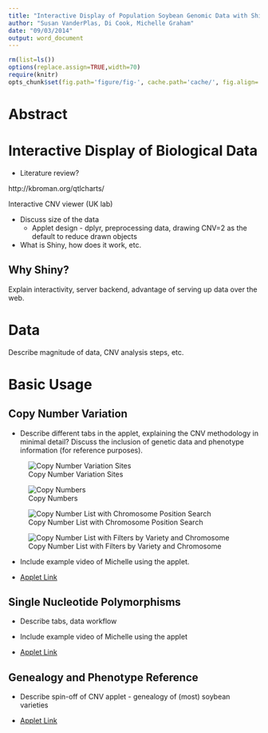 ```yaml
---
title: "Interactive Display of Population Soybean Genomic Data with Shiny"
author: "Susan VanderPlas, Di Cook, Michelle Graham"
date: "09/03/2014"
output: word_document
---
```



```r
rm(list=ls())
options(replace.assign=TRUE,width=70)
require(knitr)
opts_chunk$set(fig.path='figure/fig-', cache.path='cache/', fig.align='center', fig.width=5, fig.height=5, fig.show='hold', par=TRUE, cache=TRUE, concordance=TRUE, autodep=TRUE)
```

# Abstract

# Interactive Display of Biological Data

* Literature review?

http://kbroman.org/qtlcharts/

Interactive CNV viewer (UK lab)



* Discuss size of the data
    * Applet design - dplyr, preprocessing data, drawing CNV=2 as the default to reduce drawn objects

* What is Shiny, how does it work, etc.

## Why Shiny?
Explain interactivity, server backend, advantage of serving up data over the web. 

# Data

Describe magnitude of data, CNV analysis steps, etc.

# Basic Usage

## Copy Number Variation
* Describe different tabs in the applet, explaining the CNV methodology in minimal detail? Discuss the inclusion of genetic data and phenotype information (for reference purposes). 

![Copy Number Variation Sites][cnvlocation]

![Copy Numbers][cnvcopynumber]

![Copy Number List with Chromosome Position Search][cnvlistrange]

![Copy Number List with Filters by Variety and Chromosome][cnvlistfilter]

* Include example video of Michelle using the applet.

* [Applet Link](http://gsoja.agron.iastate.edu:3838/CNV/)

## Single Nucleotide Polymorphisms
* Describe tabs, data workflow

* Include example video of Michelle using the applet

* [Applet Link](http://gsoja.agron.iastate.edu:3838/SNP/)

## Genealogy and Phenotype Reference 
* Describe spin-off of CNV applet - genealogy of (most) soybean varieties

* [Applet Link](http://gsoja.agron.iastate.edu:3838/Genealogy/)

[cnvlocation]:CNVLocation.png
[cnvlistfilter]:CNVListFilter.png
[cnvlistrange]:CNVListRange.png
[cnvcopynumber]:CNVCopyNumber.png